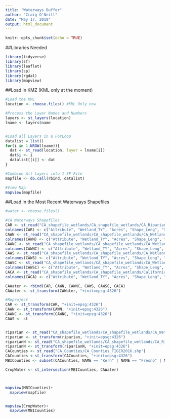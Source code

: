 ```yaml
---
title: "Waterways Buffer"
author: "Craig O'Neill"
date: "May 17, 2019"
output: html_document
---
```


```r
knitr::opts_chunk$set(echo = TRUE)
```

##Libraries Needed

```r
library(tidyverse)
library(sf)
library(leaflet)
library(sp)
library(rgdal)
library(mapview)
```

##Load in KMZ (KML only at the moment)


```r
#Load the KML
location <- choose.files() #KML Only now

#Process the Layer Names and Numbers
layers <- st_layers(location)
lname <- layers$name


#Load all Layers in a ForLoop
datalist = list()
for(i in 1:NROW(lname)){
  dat <- st_read(location, layer = lname[i])
  dat$i <- i
  datalist[[i]] <- dat
}

#Combine All Layers into 1 SF File
mapfile <- do.call(rbind, datalist)

#View Map
mapview(mapfile)
```

##Load in the Most Recent Waterways Shapefiles

```r
#water <- choose.files()

#CA Waterways Shapefiles
CAR <- st_read("CA_shapefile_wetlands/CA_shapefile_wetlands/CA_Riparian.shp") #CA_Riparian
colnames(CAR) <- c("Attribute", "Wetland_TY", "Acres", "Shape_Leng", "Shape_Area", "geometry")
CAWN <- st_read("CA_shapefile_wetlands/CA_shapefile_wetlands/CA_Wetlands_North.shp") #CA Wetlands North
colnames(CAWN) <- c("Attribute", "Wetland_TY", "Acres", "Shape_Leng", "Shape_Area", "geometry")
CAWNC <- st_read("CA_shapefile_wetlands/CA_shapefile_wetlands/CA_Wetlands_NorthCentral.shp") #CA Wetlands North Central
colnames(CAWNC) <- c("Attribute", "Wetland_TY", "Acres", "Shape_Leng", "Shape_Area", "geometry")
CAWS <- st_read("CA_shapefile_wetlands/CA_shapefile_wetlands/CA_Wetlands_South.shp") #CA Wetlands South
colnames(CAWS) <- c("Attribute", "Wetland_TY", "Acres", "Shape_Leng", "Shape_Area", "geometry")
CAWSC <- st_read("CA_shapefile_wetlands/CA_shapefile_wetlands/CA_Wetlands_SouthCentral.shp") #CA Wetlands South Central
colnames(CAWSC) <- c("Attribute", "Wetland_TY", "Acres", "Shape_Leng", "Shape_Area", "geometry")
CACA <- st_read("CA_shapefile_wetlands/CA_shapefile_wetlands/California.shp") #California
colnames(CACA) <- c("Attribute", "Wetland_TY", "Acres", "Shape_Leng", "Shape_Area", "geometry")

CAWater <- rbind(CAR, CAWN, CAWNC, CAWS, CAWSC, CACA)
CAWater <- st_transform(CAWater, "+init=epsg:4326")

#Reproject
CAR <- st_transform(CAR, "+init=epsg:4326")
CAWN <- st_transform(CAWN, "+init=epsg:4326")
CAWNC <- st_transform(CAWNC, "+init=epsg:4326")
CAWS <- st


riparian <- st_read("CA_shapefile_wetlands/CA_shapefile_wetlands/CA_Wetlands_South.shp")
riparian <- st_transform(riparian, "+init=epsg:4326")
riparianN <- st_read("CA_shapefile_wetlands/CA_shapefile_wetlands/CA_Riparian.shp")
riparianN <- st_transform(riparianN, "+init=epsg:4326")
CACounties <- st_read("CA_Counties/CA_Counties_TIGER2016.shp")
CACounties <-st_transform(CACounties, "+init=epsg:4326")
MBICounties <- subset(CACounties, NAME == "Kern" | NAME == "Fresno" | NAME == "Mariposa" | NAME == "Tulare" | NAME == "Kings" | NAME == "Madera" | NAME == "Merced")

CropWater <- st_intersection(MBICounties, CAWater)



mapview(MBICounties)+
  mapview(mapfile)


mapview(CropWater)+
  mapview(MBICounties)

```

